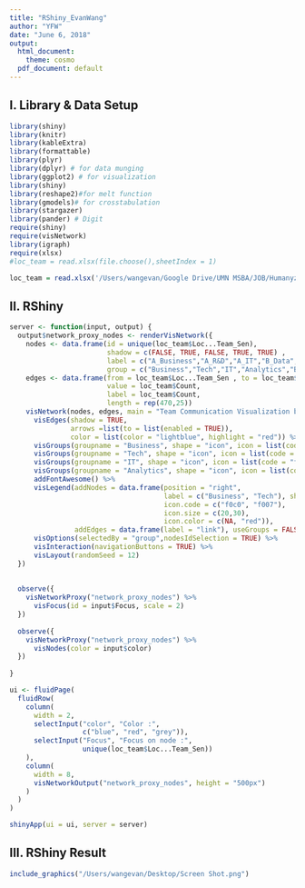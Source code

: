 ```yaml
---
title: "RShiny_EvanWang"
author: "YFW"
date: "June 6, 2018"
output:
  html_document:
    theme: cosmo
  pdf_document: default
---
```


## I. Library & Data Setup
```r
library(shiny)
library(knitr)
library(kableExtra)
library(formattable)
library(plyr)
library(dplyr) # for data munging
library(ggplot2) # for visualization
library(shiny)
library(reshape2)#for melt function
library(gmodels)# for crosstabulation
library(stargazer)
library(pander) # Digit
require(shiny)
require(visNetwork)
library(igraph)
require(xlsx)
#loc_team = read.xlsx(file.choose(),sheetIndex = 1)
```

```r
loc_team = read.xlsx('/Users/wangevan/Google Drive/UMN MSBA/JOB/Humanyze/g_loc_team.xlsx',sheetIndex = 1)
```

## II. RShiny
```r
server <- function(input, output) {
  output$network_proxy_nodes <- renderVisNetwork({
    nodes <- data.frame(id = unique(loc_team$Loc...Team_Sen),
                        shadow = c(FALSE, TRUE, FALSE, TRUE, TRUE) ,
                        label = c("A_Business","A_R&D","A_IT","B_Data","B_Business"),
                        group = c("Business","Tech","IT","Analytics","Business"))
    edges <- data.frame(from = loc_team$Loc...Team_Sen , to = loc_team$Loc...Team_Rec, 
                        value = loc_team$Count,
                        label = loc_team$Count,
                        length = rep(470,25))
    visNetwork(nodes, edges, main = "Team Communication Visualization by Network Analysis ",height = "500px",width = "100%") %>%
      visEdges(shadow = TRUE,
               arrows =list(to = list(enabled = TRUE)),
               color = list(color = "lightblue", highlight = "red")) %>%
      visGroups(groupname = "Business", shape = "icon", icon = list(code = "f0c0",color = "green")) %>%
      visGroups(groupname = "Tech", shape = "icon", icon = list(code = "f00e", color = "red")) %>%
      visGroups(groupname = "IT", shape = "icon", icon = list(code = "f11c", color = "orange")) %>%
      visGroups(groupname = "Analytics", shape = "icon", icon = list(code = "f1c0", color = "grey")) %>%
      addFontAwesome() %>%
      visLegend(addNodes = data.frame(position = "right",
                                      label = c("Business", "Tech"), shape = "icon", 
                                      icon.code = c("f0c0", "f007"), 
                                      icon.size = c(20,30), 
                                      icon.color = c(NA, "red")),
                addEdges = data.frame(label = "link"), useGroups = FALSE)%>% 
      visOptions(selectedBy = "group",nodesIdSelection = TRUE) %>% 
      visInteraction(navigationButtons = TRUE) %>%
      visLayout(randomSeed = 12)
  })
  
  
  observe({
    visNetworkProxy("network_proxy_nodes") %>%
      visFocus(id = input$Focus, scale = 2)
  })
  
  observe({
    visNetworkProxy("network_proxy_nodes") %>%
      visNodes(color = input$color)
  })
  
}

ui <- fluidPage(
  fluidRow(
    column(
      width = 2,
      selectInput("color", "Color :",
                  c("blue", "red", "grey")),
      selectInput("Focus", "Focus on node :",
                  unique(loc_team$Loc...Team_Sen))
    ),
    column(
      width = 8,
      visNetworkOutput("network_proxy_nodes", height = "500px")
    )
  )
)

shinyApp(ui = ui, server = server)
```


## III. RShiny Result
```r
include_graphics("/Users/wangevan/Desktop/Screen Shot.png")
```